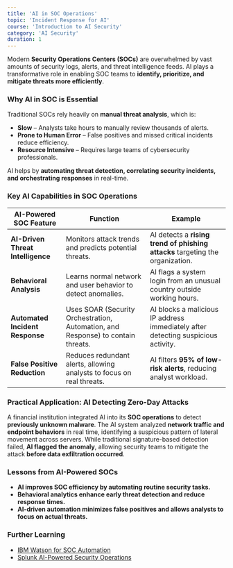 ```yaml
---
title: 'AI in SOC Operations'
topic: 'Incident Response for AI'
course: 'Introduction to AI Security'
category: 'AI Security'
duration: 1
---
```


Modern **Security Operations Centers (SOCs)** are overwhelmed by vast amounts of security logs, alerts, and threat intelligence feeds. AI plays a transformative role in enabling SOC teams to **identify, prioritize, and mitigate threats more efficiently**.

### Why AI in SOC is Essential

Traditional SOCs rely heavily on **manual threat analysis**, which is:

- **Slow** – Analysts take hours to manually review thousands of alerts.
- **Prone to Human Error** – False positives and missed critical incidents reduce efficiency.
- **Resource Intensive** – Requires large teams of cybersecurity professionals.

AI helps by **automating threat detection, correlating security incidents, and orchestrating responses** in real-time.

### Key AI Capabilities in SOC Operations

| AI-Powered SOC Feature            | Function                                                                         | Example                                                                           |
| --------------------------------- | -------------------------------------------------------------------------------- | --------------------------------------------------------------------------------- |
| **AI-Driven Threat Intelligence** | Monitors attack trends and predicts potential threats.                           | AI detects a **rising trend of phishing attacks** targeting the organization.     |
| **Behavioral Analysis**           | Learns normal network and user behavior to detect anomalies.                     | AI flags a system login from an unusual country outside working hours.            |
| **Automated Incident Response**   | Uses SOAR (Security Orchestration, Automation, and Response) to contain threats. | AI blocks a malicious IP address immediately after detecting suspicious activity. |
| **False Positive Reduction**      | Reduces redundant alerts, allowing analysts to focus on real threats.            | AI filters **95% of low-risk alerts**, reducing analyst workload.                 |

### Practical Application: AI Detecting Zero-Day Attacks

A financial institution integrated AI into its **SOC operations** to detect **previously unknown malware**. The AI system analyzed **network traffic and endpoint behaviors** in real time, identifying a suspicious pattern of lateral movement across servers. While traditional signature-based detection failed, **AI flagged the anomaly**, allowing security teams to mitigate the attack **before data exfiltration occurred**.

### Lessons from AI-Powered SOCs

- **AI improves SOC efficiency by automating routine security tasks.**
- **Behavioral analytics enhance early threat detection and reduce response times.**
- **AI-driven automation minimizes false positives and allows analysts to focus on actual threats.**

### Further Learning

- [IBM Watson for SOC Automation](https://www.ibm.com/security/soar)
- [Splunk AI-Powered Security Operations](https://www.splunk.com/security)
